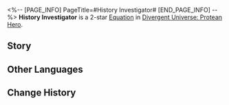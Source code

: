 <%-- [PAGE_INFO]
PageTitle=#History Investigator#
[END_PAGE_INFO] --%>
{{Equation Infobox
|period   = Protean Hero
|rarity   = 2
|path1    = Remembrance*4
|path2    = The Hunt*2
|effect   = After ally targets are attacked, increases all ally targets' SPD by {{Color|h|35%}} for {{Color|h|2}} turn(s) and gains {{Color|h|2}} stack(s) of "{{Trait|Critical Boost}}." "{{Trait|Critical Boost}}" will not be lost when memosprites are attacked.
|mentions = Oronyx
}}
'''History Investigator''' is a 2-star [[Divergent Universe: Protean Hero/Equatoins|Equation]] in [[Divergent Universe: Protean Hero]].

==Story==
{{Description|Stay your steps, child of the Titans. You must answer our questions.<br />Have you ever beheld the manifestations of the gods, or been fooled by cunning tricks?<br />Have you been part of triumphant battles, or seen city-states crumble?<br />Have you seen heroes lay down their lives, or cowards find their way to redemption?<br />If you have experienced, witnessed, or recorded any facts, please report them promptly, even if it's just a snippet of information.<br />You may conceal or weave lies, but know that as the kin of Oronyx, we shadow your every step.<br />Remember, it's not nature's mountains and ravines that shapes the destiny of Amphoreus, but our golden texts and iron scripts.<br />In this tumultuous age, where strife reigns and black tide surges, the fire of civilization persists as long as the historical chronicles endure.<br />And the statements you're about to provide are the fuel that ignites and sustains this enduring flame.}}
<!--
==Gameplay Notes==
* 
-->
==Other Languages==
{{Other Languages
|en   = History Investigator
|zhs  = 信史追查官
|zht  = 信史追查官
|ja   = 歴史調査官
|ko   = 역사 조사관
|es   = Investigador histórico
|fr   = Investigateur de l'histoire
|ru   = Исследователь истории
|th   = ผู้ตรวจสอบประวัติศาสตร์
|vi   = Quan Điều Tra Lịch Sử
|de   = Geschichtsforscher
|id   = History Investigator
|pt   = Investigador da História
}}

==Change History==
{{Change History|3.1}}